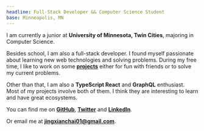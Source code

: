 ```yaml
---
headline: Full-Stack Developer && Computer Science Student
base: Minneapolis, MN
---
```


I am currently a junior at **University of Minnesota, Twin Cities**, majoring in Computer Science.

Besides school, I am also a full-stack developer. I found myself passionate about learning new web technologies and solving problems. During my free time, I like to work on some [**projects**](/projects) either for fun with friends or to solve my current problems.

Other than that, I am also a **TypeScript React** and **GraphQL** enthusiast. Most of my projects involve both of them. I think they are interesting to learn and have great ecosystems.

You can find me on [**GitHub**](https://github.com/jxianc), [**Twitter**](https://twitter.com/jingxianchai) and [**LinkedIn**](https://www.linkedin.com/in/jingxianchai).

Or email me at [**jingxianchai01@gmail.com**](#).
